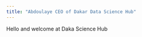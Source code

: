 ---
title: "Abdoulaye CEO of Dakar Data Science Hub"
---

Hello and welcome at Daka Science Hub
